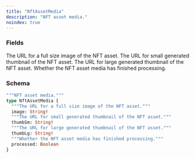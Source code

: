 ```yaml
---
title: "NftAssetMedia"
description: "NFT asset media."
noindex: true
---
```


### Fields

<ResponseField name="image" type="String!" required>
  The URL for a full size image of the NFT asset.
</ResponseField>

<ResponseField name="thumbSm" type="String!" required>
  The URL for small generated thumbnail of the NFT asset.
</ResponseField>

<ResponseField name="thumbLg" type="String!" required>
  The URL for large generated thumbnail of the NFT asset.
</ResponseField>

<ResponseField name="processed" type="Boolean">
  Whether the NFT asset media has finished processing.
</ResponseField>

### Schema


```graphql 
"""NFT asset media."""
type NftAssetMedia {
  """The URL for a full size image of the NFT asset."""
  image: String!
  """The URL for small generated thumbnail of the NFT asset."""
  thumbSm: String!
  """The URL for large generated thumbnail of the NFT asset."""
  thumbLg: String!
  """Whether the NFT asset media has finished processing."""
  processed: Boolean
}
```
